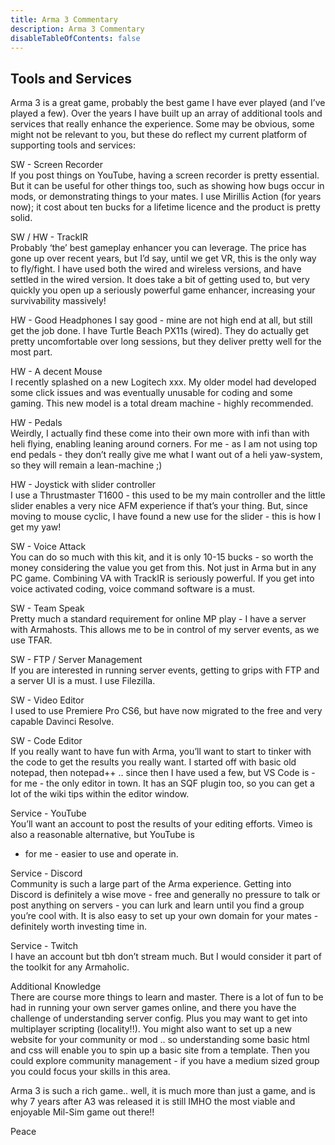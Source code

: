 ```yaml
---
title: Arma 3 Commentary
description: Arma 3 Commentary
disableTableOfContents: false
---
```


## Tools and Services

Arma 3 is a great game, probably the best game I have ever played (and I’ve played a few). Over the years I have built
up an array of additional tools and services that really enhance the experience. Some may be obvious, some might not be
relevant to you, but these do reflect my current platform of supporting tools and services:

SW - Screen Recorder  
If you post things on YouTube, having a screen recorder is pretty essential. But it can be useful for other things too,
such as showing how bugs occur in mods, or demonstrating things to your mates. I use Mirillis Action (for years now);
it cost about ten bucks for a lifetime licence and the product is pretty solid.

SW / HW - TrackIR  
Probably ‘the’ best gameplay enhancer you can leverage. The price has gone up over recent years, but I’d say, until we
get VR, this is the only way to fly/fight. I have used both the wired and wireless versions, and have settled in the wired
version. It does take a bit of getting used to, but very quickly you open up a seriously powerful game enhancer, increasing
your survivability massively!

HW - Good Headphones
I say good - mine are not high end at all, but still get the job done. I have Turtle Beach PX11s (wired). They do actually
get pretty uncomfortable over long sessions, but they deliver pretty well for the most part.

HW - A decent Mouse  
I recently splashed on a new Logitech xxx. My older model had developed some click issues and was eventually unusable for
coding and some gaming. This new model is a total dream machine - highly recommended.

HW - Pedals  
Weirdly, I actually find these come into their own more with infi than with heli flying, enabling leaning around corners.
For me - as I am not using top end pedals - they don’t really give me what I want out of a heli yaw-system, so they will
remain a lean-machine ;)

HW - Joystick with slider controller  
I use a Thrustmaster T1600 - this used to be my main controller and the little slider enables a very nice AFM experience
if that’s your thing. But, since moving to mouse cyclic, I have found a new use for the slider - this is how I get my yaw!

SW - Voice Attack  
You can do so much with this kit, and it is only 10-15 bucks - so worth the money considering the value you get from this.
Not just in Arma but in any PC game. Combining VA with TrackIR is seriously powerful. If you get into voice activated coding,
voice command software is a must.

SW - Team Speak  
Pretty much a standard requirement for online MP play - I have a server with Armahosts. This allows me to be in control of
my server events, as we use TFAR.

SW - FTP / Server Management  
If you are interested in running server events, getting to grips with FTP and a server UI is a must. I use Filezilla.

SW - Video Editor  
I used to use Premiere Pro CS6, but have now migrated to the free and very capable Davinci Resolve.

SW - Code Editor  
If you really want to have fun with Arma, you’ll want to start to tinker with the code to get the results you really want.
I started off with basic old notepad, then notepad++ .. since then I have used a few, but VS Code is - for me - the only
editor in town. It has an SQF plugin too, so you can get a lot of the wiki tips within the editor window.

Service - YouTube  
You’ll want an account to post the results of your editing efforts. Vimeo is also a reasonable alternative, but YouTube is

- for me - easier to use and operate in.

Service - Discord  
Community is such a large part of the Arma experience. Getting into Discord is definitely a wise move - free and generally
no pressure to talk or post anything on servers - you can lurk and learn until you find a group you’re cool with. It is also
easy to set up your own domain for your mates - definitely worth investing time in.

Service - Twitch  
I have an account but tbh don’t stream much. But I would consider it part of the toolkit for any Armaholic.

Additional Knowledge  
There are course more things to learn and master. There is a lot of fun to be had in running your own server games online,
and there you have the challenge of understanding server config. Plus you may want to get into multiplayer scripting (locality!!).
You might also want to set up a new website for your community or mod .. so understanding some basic html and css will enable you
to spin up a basic site from a template. Then you could explore community management - if you have a medium sized group you could
focus your skills in this area.

Arma 3 is such a rich game.. well, it is much more than just a game, and is why 7 years after A3 was released it is still IMHO
the most viable and enjoyable Mil-Sim game out there!!

Peace
